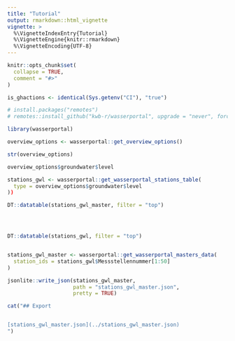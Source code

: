 ```yaml
---
title: "Tutorial"
output: rmarkdown::html_vignette
vignette: >
  %\VignetteIndexEntry{Tutorial}
  %\VignetteEngine{knitr::rmarkdown}
  %\VignetteEncoding{UTF-8}
---
```


```r
knitr::opts_chunk$set(
  collapse = TRUE,
  comment = "#>"
)

is_ghactions <- identical(Sys.getenv("CI"), "true")
```

```r
# install.packages("remotes")
# remotes::install_github("kwb-r/wasserportal", upgrade = "never", force = TRUE)

library(wasserportal)

overview_options <- wasserportal::get_overview_options()

str(overview_options)

overview_options$groundwater$level

stations_gwl <- wasserportal::get_wasserportal_stations_table(
  type = overview_options$groundwater$level
))

DT::datatable(stations_gwl_master, filter = "top")




DT::datatable(stations_gwl, filter = "top")


stations_gwl_master <- wasserportal::get_wasserportal_masters_data(
  station_ids = stations_gwl$Messstellennummer[1:50]
)

jsonlite::write_json(stations_gwl_master, 
                     path = "stations_gwl_master.json",
                     pretty = TRUE)

```

```r
cat("## Export


[stations_gwl_master.json](../stations_gwl_master.json)
")
```
